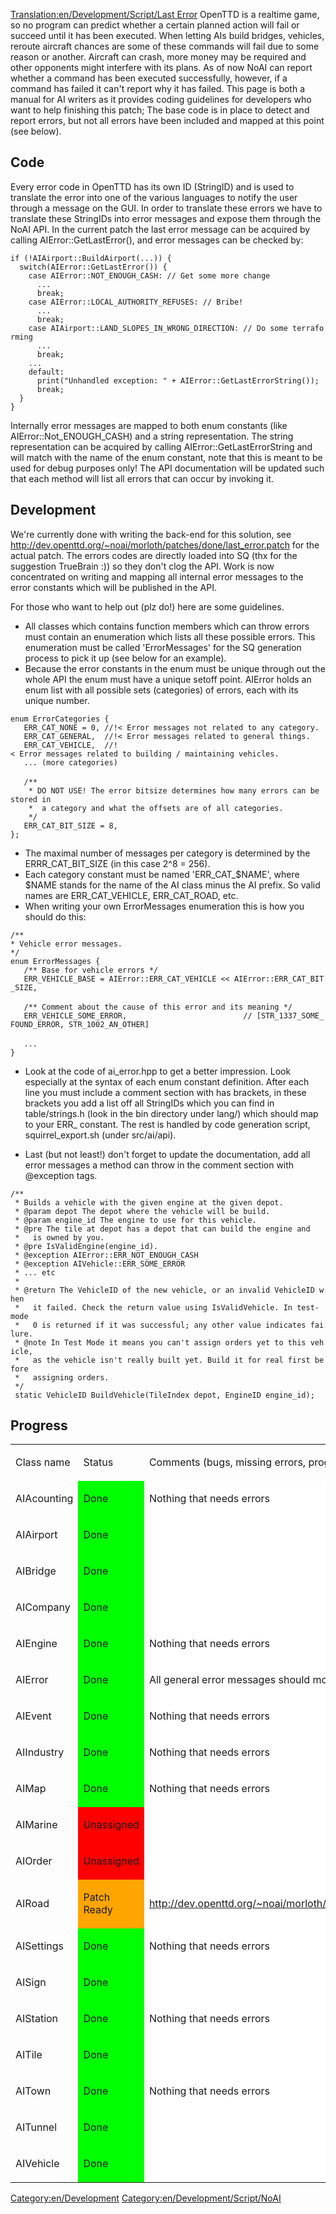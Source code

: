 [[Translation:en/Development/Script/Last Error]]
OpenTTD is a realtime game, so no program can predict whether a certain planned action will fail or succeed until it has been executed. When letting AIs build bridges, vehicles, reroute aircraft chances are some of these commands will fail due to some reason or another. Aircraft can crash, more money may be required and other opponents might interfere with its plans. As of now NoAI can report whether a command has been executed successfully, however, if a command has failed it can't report why it has failed. This page is both a manual for AI writers as it provides coding guidelines for developers who want to help finishing this patch; The base code is in place to detect and report errors, but not all errors have been included and mapped at this point (see below).

== Code ==
Every error code in OpenTTD has its own ID (StringID) and is used to translate the error into one of the various languages to notify the user through a message on the GUI. In order to translate these errors we have to translate these StringIDs into error messages and expose them through the NoAI API. In the current patch the last error message can be acquired by calling AIError::GetLastError(), and error messages can be checked by:

 if (!AIAirport::BuildAirport(...)) {
   switch(AIError::GetLastError()) {
     case AIError::NOT_ENOUGH_CASH: // Get some more change
       ...
       break;
     case AIError::LOCAL_AUTHORITY_REFUSES: // Bribe!
       ...
       break;
     case AIAirport::LAND_SLOPES_IN_WRONG_DIRECTION: // Do some terraforming
       ...
       break;
     ...
     default:
       print("Unhandled exception: " + AIError::GetLastErrorString());
       break;
   }
 }

Internally error messages are mapped to both enum constants (like AIError::Not_ENOUGH_CASH) and a string representation. The string representation can be acquired by calling AIError::GetLastErrorString and will match with the name of the enum constant, note that this is meant to be used for debug purposes only! The API documentation will be updated such that each method will list all errors that can occur by invoking it.

== Development ==
We're currently done with writing the back-end for this solution, see http://dev.openttd.org/~noai/morloth/patches/done/last_error.patch for the actual patch. The errors codes are directly loaded into SQ (thx for the suggestion TrueBrain :)) so they don't clog the API. Work is now concentrated on writing and mapping all internal error messages to the error constants which will be published in the API.

For those who want to help out (plz do!) here are some guidelines.

* All classes which contains function members which can throw errors must contain an enumeration which lists all these possible errors. This enumeration must be called 'ErrorMessages' for the SQ generation process to pick it up (see below for an example).
* Because the error constants in the enum must be unique through out the whole API the enum must have a unique setoff point. AIError holds an enum list with all possible sets (categories) of errors, each with its unique number.

 enum ErrorCategories {
    ERR_CAT_NONE = 0, //!< Error messages not related to any category.
    ERR_CAT_GENERAL,  //!< Error messages related to general things.
    ERR_CAT_VEHICLE,  //!< Error messages related to building / maintaining vehicles.
    ... (more categories)
 
    /**
     * DO NOT USE! The error bitsize determines how many errors can be stored in
     *  a category and what the offsets are of all categories.
     */
    ERR_CAT_BIT_SIZE = 8,
 };

* The maximal number of messages per category is determined by the ERRR_CAT_BIT_SIZE (in this case 2^8 = 256).
* Each category constant must be named 'ERR_CAT_$NAME', where $NAME stands for the name of the AI class minus the AI prefix. So valid names are ERR_CAT_VEHICLE, ERR_CAT_ROAD, etc.
* When writing your own ErrorMessages enumeration this is how you should do this:

 /**
 * Vehicle error messages.
 */
 enum ErrorMessages {
    /** Base for vehicle errors */
    ERR_VEHICLE_BASE = AIError::ERR_CAT_VEHICLE << AIError::ERR_CAT_BIT_SIZE,
 
    /** Comment about the cause of this error and its meaning */
    ERR_VEHICLE_SOME_ERROR,                          // [STR_1337_SOME_FOUND_ERROR, STR_1002_AN_OTHER]
 
    ...
 }

* Look at the code of ai_error.hpp to get a better impression. Look especially at the syntax of each enum constant definition. After each line you must include a comment section with has brackets, in these brackets you add a list off all StringIDs which you can find in table/strings.h (look in the bin directory under lang/) which should map to your ERR_ constant. The rest is handled by code generation script, squirrel_export.sh (under src/ai/api).

* Last (but not least!) don't forget to update the documentation, add all error messages a method can throw in the comment section with @exception tags.

 /**
  * Builds a vehicle with the given engine at the given depot.
  * @param depot The depot where the vehicle will be build.
  * @param engine_id The engine to use for this vehicle.
  * @pre The tile at depot has a depot that can build the engine and
  *   is owned by you.           
  * @pre IsValidEngine(engine_id).
  * @exception AIError::ERR_NOT_ENOUGH_CASH
  * @exception AIVehicle::ERR_SOME_ERROR
  * ... etc
  *
  * @return The VehicleID of the new vehicle, or an invalid VehicleID when
  *   it failed. Check the return value using IsValidVehicle. In test-mode
  *   0 is returned if it was successful; any other value indicates failure.
  * @note In Test Mode it means you can't assign orders yet to this vehicle,
  *   as the vehicle isn't really built yet. Build it for real first before
  *   assigning orders.
  */
  static VehicleID BuildVehicle(TileIndex depot, EngineID engine_id);

== Progress ==
{|
| Class name
| Status
| Comments (bugs, missing errors, progress, etc)
|-
| AIAcounting 
| style="background:#00ff00;" | Done
| style="background:#ffffff;" | Nothing that needs errors
|-
| AIAirport 
| style="background:#00ff00;" | Done
| style="background:#ffffff;" | 
|-
| AIBridge 
| style="background:#00ff00;" | Done
| style="background:#ffffff;" | 
|-
| AICompany
| style="background:#00ff00;" | Done
| style="background:#ffffff;" | 
|-
| AIEngine
| style="background:#00ff00;" | Done
| style="background:#ffffff;" | Nothing that needs errors
|-
| AIError
| style="background:#00ff00;" | Done
| style="background:#ffffff;" | All general error messages should move to this class
|-
| AIEvent
| style="background:#00ff00;" | Done
| style="background:#ffffff;" | Nothing that needs errors
|-
| AIIndustry
| style="background:#00ff00;" | Done
| style="background:#ffffff;" | Nothing that needs errors
|-
| AIMap
| style="background:#00ff00;" | Done
| style="background:#ffffff;" | Nothing that needs errors
|-
| AIMarine
| style="background:#ff0000;" | Unassigned
| style="background:#ffffff;" | 
|-
| AIOrder
| style="background:#ff0000;" | Unassigned
| style="background:#ffffff;" | 
|-
| AIRoad
| style="background:#ffa500;" | Patch Ready
| style="background:#ffffff;" | http://dev.openttd.org/~noai/morloth/patches/ai_road_error.patch
|-
| AISettings
| style="background:#00ff00;" | Done
| style="background:#ffffff;" | Nothing that needs errors
|-
| AISign
| style="background:#00ff00;" | Done
| style="background:#ffffff;" | 
|-
| AIStation
| style="background:#00ff00;" | Done
| style="background:#ffffff;" | Nothing that needs errors
|-
| AITile
| style="background:#00ff00;" | Done
| style="background:#ffffff;" | 
|-
| AITown
| style="background:#00ff00;" | Done
| style="background:#ffffff;" | Nothing that needs errors
|-
| AITunnel
| style="background:#00ff00;" | Done
| style="background:#ffffff;" | 
|-
| AIVehicle
| style="background:#00ff00;" | Done
| style="background:#ffffff;" | 
|}
[[Category:en/Development]]
[[Category:en/Development/Script/NoAI]]